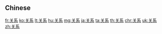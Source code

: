 {{also|關系|關係}}
==Chinese==
{{zh-see|關係}}

[[fr:关系]]
[[ko:关系]]
[[lt:关系]]
[[hu:关系]]
[[mg:关系]]
[[ja:关系]]
[[ta:关系]]
[[th:关系]]
[[chr:关系]]
[[uk:关系]]
[[zh:关系]]